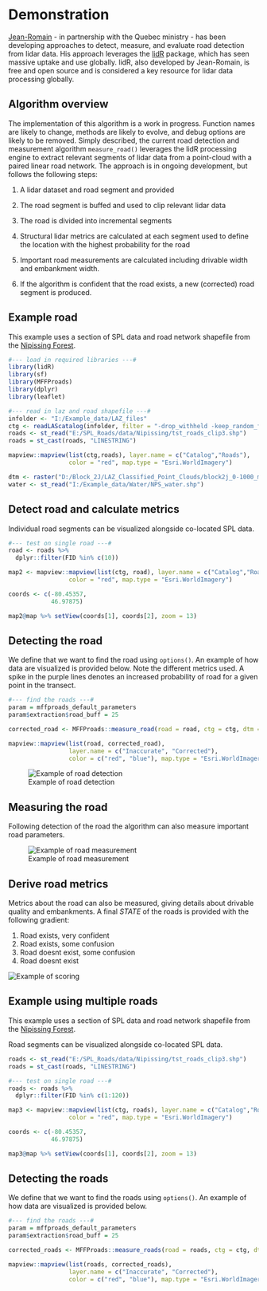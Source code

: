 # Demonstration {-#demo}

[Jean-Romain](#jrr) - in partnership with the Quebec ministry - has been developing approaches to detect, measure, and evaluate road detection from lidar data. His approach leverages the [lidR](https://github.com/Jean-Romain/lidR) package, which has seen massive uptake and use globally. lidR, also developed by Jean-Romain, is free and open source and is considered a key resource for lidar data processing globally. 

## Algorithm overview {-#alg}

The implementation of this algorithm is a work in progress. Function names are likely to change, methods are likely to evolve, and debug options are likely to be removed. Simply described, the current road detection and measurement algorithm `measure_road()` leverages the lidR processing engine to extract relevant segments of lidar data from a point-cloud with a paired linear road network. The approach is in ongoing development, but follows the following steps:

1. A lidar dataset and road segment and provided

2. The road segment is buffed and used to clip relevant lidar data

3. The road is divided into incremental segments

3. Structural lidar metrics are calculated at each segment used to define the location with the highest probability for the road

5. Important road measurements are calculated including drivable width and embankment width.

4. If the algorithm is confident that the road exists, a new (corrected) road segment is produced.

## Example road {-#ex}

This example uses a section of SPL data and road network shapefile from the [Nipissing Forest](-#nipissing).

```r
#--- load in required libraries ---#
library(lidR)
library(sf)
library(MFFProads)
library(dplyr)
library(leaflet)

#--- read in laz and road shapefile ---#
infolder <- "I:/Example_data/LAZ_files"
ctg <- readLAScatalog(infolder, filter = "-drop_withheld -keep_random_fraction 0.25")
roads <- st_read("E:/SPL_Roads/data/Nipissing/tst_roads_clip3.shp")
roads = st_cast(roads, "LINESTRING")


```
```r
mapview::mapview(list(ctg,roads), layer.name = c("Catalog","Roads"),
                 color = "red", map.type = "Esri.WorldImagery")
```
```r
dtm <- raster("D:/Block_2J/LAZ_Classified_Point_Clouds/block2j_0-1000_metrics/dtm_section/merged_dtm_tst_crs.tif")
water <- st_read("I:/Example_data/Water/NPS_water.shp")

```

## Detect road and calculate metrics {-#detectandcalc}

Individual road segments can be visualized alongside co-located SPL data.

```r
#--- test on single road ---#
road <- roads %>%
  dplyr::filter(FID %in% c(10))

```

```r
map2 <- mapview::mapview(list(ctg, road), layer.name = c("Catalog","Road"),
                 color = "red", map.type = "Esri.WorldImagery")

coords <- c(-80.45357,
            46.97875)

map2@map %>% setView(coords[1], coords[2], zoom = 13)

```

## Detecting the road {-#detect}

We define that we want to find the road using `options()`. An example of how data are visualized is provided below. Note the different metrics used. A spike in the purple lines denotes an increased probability of road for a given point in the transect.

```r
#--- find the roads ---#
param = mffproads_default_parameters
param$extraction$road_buff = 25

corrected_road <- MFFProads::measure_road(road = road, ctg = ctg, dtm = dtm, water = water, param = param)
```
```r
mapview::mapview(list(road, corrected_road),
                 layer.name = c("Inaccurate", "Corrected"),
                 color = c("red", "blue"), map.type = "Esri.WorldImagery")

```

![Example of road detection](img/detect/detect.gif)

## Measuring the road {-#measure}

Following detection of the road the algorithm can also measure important road parameters.

![Example of road measurement](img/measure/measure.gif)

## Derive road metrics {-#metrics}

Metrics about the road can also be measured, giving details about drivable quality and embankments. A final _STATE_ of the roads is provided with the following gradient:

1. Road exists, very confident
2. Road exists, some confusion
3. Road doesnt exist, some confusion
4. Road doesnt exist


![Example of scoring](img/scoring_.jpg)
<br>

## Example using multiple roads {-#ex_multi}

This example uses a section of SPL data and road network shapefile from the [Nipissing Forest](-#nipissing).

Road segments can be visualized alongside co-located SPL data.

```r
roads <- st_read("E:/SPL_Roads/data/Nipissing/tst_roads_clip3.shp")
roads = st_cast(roads, "LINESTRING")
```
```r
#--- test on single road ---#
roads <- roads %>%
  dplyr::filter(FID %in% c(1:120))

```

```r
map3 <- mapview::mapview(list(ctg, roads), layer.name = c("Catalog","Roads"),
                 color = "red", map.type = "Esri.WorldImagery")

coords <- c(-80.45357,
            46.97875)

map3@map %>% setView(coords[1], coords[2], zoom = 13)

```

## Detecting the roads {-#detect}

We define that we want to find the roads using `options()`. An example of how data are visualized is provided below.
```r
#--- find the roads ---#
param = mffproads_default_parameters
param$extraction$road_buff = 25

corrected_roads <- MFFProads::measure_roads(road = roads, ctg = ctg, dtm = dtm, water = water, param = param)
```
```r
mapview::mapview(list(roads, corrected_roads),
                 layer.name = c("Inaccurate", "Corrected"),
                 color = c("red", "blue"), map.type = "Esri.WorldImagery")

```
